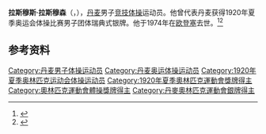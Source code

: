 {{NoteTA|G1=Sports}}
'''拉斯穆斯·拉斯穆森'''（{{lang-da|Rasmus Rasmussen}}，{{bd|1899年|5月26日|1974年|4月11日}}），[[丹麦|丹麦]]男子[[竞技体操|竞技体操]]运动员。他曾代表丹麦获得1920年夏季奥运会体操比赛男子团体瑞典式银牌。他于1974年在[[欧登塞|欧登塞]]去世。<ref>{{Cite web|title=Rasmus RASMUSSEN|url=https://www.olympic.org/rasmus-rasmussen|accessdate=2021-03-29|work=International Olympic Committee}}</ref><ref>{{cite web|url=https://www.olympedia.org/athletes/29706|title=Rasmus Rasmussen|work=Olympedia|accessdate=2021-03-30|archive-date=2021-09-15|archive-url=https://web.archive.org/web/20210915102303/https://www.olympedia.org/athletes/29706|dead-url=no}}</ref>

== 参考资料 ==
{{reflist}}

{{Authority control}}
{{DEFAULTSORT:Rasmussen, Rasmus}}
[[Category:丹麦男子体操运动员|Category:丹麦男子体操运动员]]
[[Category:丹麦奥运体操运动员|Category:丹麦奥运体操运动员]]
[[Category:1920年夏季奥林匹克运动会体操运动员|Category:1920年夏季奥林匹克运动会体操运动员]]
[[Category:1920年夏季奧林匹克運動會獎牌得主|Category:1920年夏季奧林匹克運動會獎牌得主]]
[[Category:奧林匹克運動會體操獎牌得主|Category:奧林匹克運動會體操獎牌得主]]
[[Category:丹麥奧林匹克運動會銀牌得主|Category:丹麥奧林匹克運動會銀牌得主]]